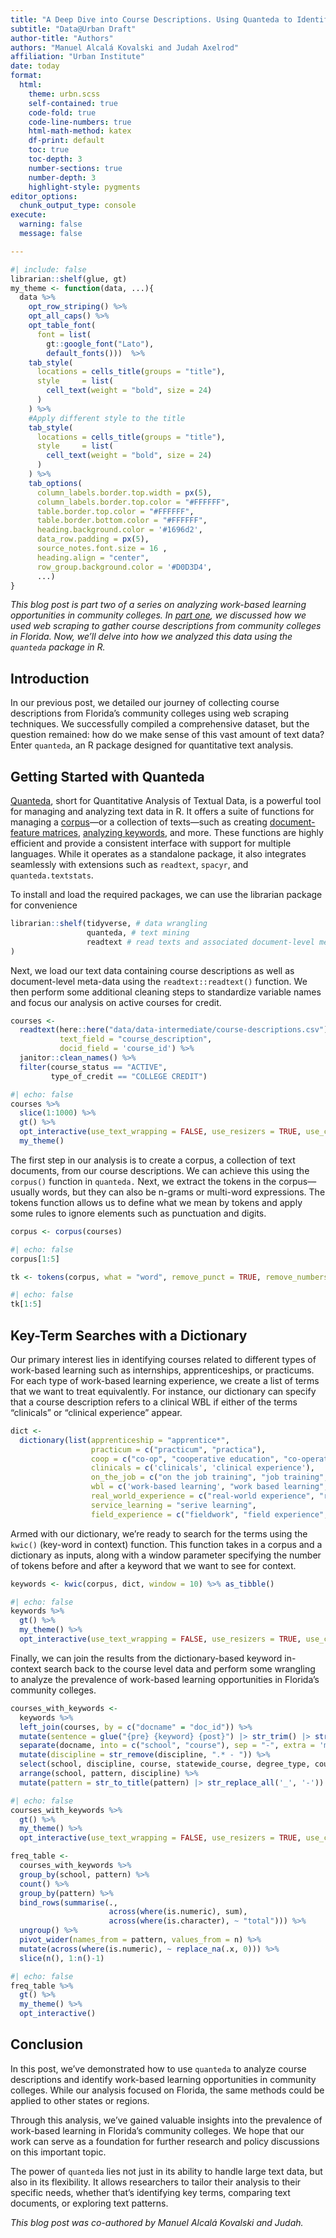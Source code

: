 ```yaml
---
title: "A Deep Dive into Course Descriptions. Using Quanteda to Identify Work-Based Learning Opportunities"
subtitle: "Data@Urban Draft"
author-title: "Authors"
authors: "Manuel Alcalá Kovalski and Judah Axelrod"
affiliation: "Urban Institute"
date: today
format:
  html:
    theme: urbn.scss
    self-contained: true
    code-fold: true
    code-line-numbers: true
    html-math-method: katex
    df-print: default
    toc: true
    toc-depth: 3
    number-sections: true
    number-depth: 3
    highlight-style: pygments
editor_options: 
  chunk_output_type: console
execute:
  warning: false
  message: false

---
```


```r
#| include: false
librarian::shelf(glue, gt)
my_theme <- function(data, ...){
  data %>%
    opt_row_striping() %>%
    opt_all_caps() %>%
    opt_table_font(
      font = list(
        gt::google_font("Lato"),
        default_fonts()))  %>%
    tab_style(
      locations = cells_title(groups = "title"),
      style     = list(
        cell_text(weight = "bold", size = 24)
      )
    ) %>%
    #Apply different style to the title
    tab_style(
      locations = cells_title(groups = "title"),
      style     = list(
        cell_text(weight = "bold", size = 24)
      )
    ) %>%
    tab_options(
      column_labels.border.top.width = px(5),
      column_labels.border.top.color = "#FFFFFF",
      table.border.top.color = "#FFFFFF",
      table.border.bottom.color = "#FFFFFF",
      heading.background.color = '#1696d2',
      data_row.padding = px(5),
      source_notes.font.size = 16 ,
      heading.align = "center",
      row_group.background.color = '#D0D3D4',
      ...)
}

```


*This blog post is part two of a series on analyzing work-based learning
opportunities in community colleges. In [part
one](https://urban-institute.medium.com/how-web-scraping-powered-our-analysis-of-work-based-learning-opportunities-in-community-colleges-3452320dc345),
we discussed how we used web scraping to gather course descriptions from
community colleges in Florida. Now, we'll delve into how we analyzed this data
using the `quanteda` package in R.*

## Introduction

In our previous post, we detailed our journey of collecting course descriptions
from Florida's community colleges using web scraping techniques. We successfully
compiled a comprehensive dataset, but the question remained: how do we make
sense of this vast amount of text data? Enter `quanteda`, an R package designed
for quantitative text analysis.

## Getting Started with Quanteda

[Quanteda](https://quanteda.io), short for Quantitative Analysis of Textual Data, is a powerful tool
for managing and analyzing text data in R. It offers a suite of functions for managing a [corpus](https://tutorials.quanteda.io/basic-operations/corpus/corpus/)—or a collection of texts—such as creating [document-feature matrices](https://tutorials.quanteda.io/basic-operations/dfm/), [analyzing keywords](https://tutorials.quanteda.io/basic-operations/tokens/kwic/), and more. These functions are highly efficient and provide a consistent interface with support for multiple languages. While it operates as a standalone package, it also integrates seamlessly with extensions such as `readtext`, `spacyr`, and `quanteda.textstats`.

To install and load the required packages, we can use the librarian package for convenience
```r
librarian::shelf(tidyverse, # data wrangling
                 quanteda, # text mining
                 readtext # read texts and associated document-level meta-data
)
```

Next, we load our text data containing course descriptions as well as document-level meta-data using the `readtext::readtext()` function. We then perform some additional cleaning steps to standardize variable names and focus our analysis on active courses for credit.

```r
courses <-
  readtext(here::here("data/data-intermediate/course-descriptions.csv"), 
           text_field = "course_description",
           docid_field = 'course_id') %>% 
  janitor::clean_names() %>% 
  filter(course_status == "ACTIVE",
         type_of_credit == "COLLEGE CREDIT")
```

```r
#| echo: false
courses %>% 
  slice(1:1000) %>% 
  gt() %>% 
  opt_interactive(use_text_wrapping = FALSE, use_resizers = TRUE, use_compact_mode = TRUE) %>% 
  my_theme()
```

The first step in our analysis is to create a corpus, a collection of text documents, from our course descriptions. We can achieve this using the `corpus()` function in `quanteda.` Next, we extract the tokens in the corpus—usually words, but they can also be n-grams or multi-word expressions. The tokens function allows us to define what we mean by tokens and apply some rules to ignore elements such as punctuation and digits.

```r
corpus <- corpus(courses)
```

```r
#| echo: false
corpus[1:5]
```

```r
tk <- tokens(corpus, what = "word", remove_punct = TRUE, remove_numbers = TRUE)
```

```r
#| echo: false
tk[1:5]
```

## Key-Term Searches with a Dictionary

Our primary interest lies in identifying courses related to different types of work-based learning such as internships, apprenticeships, or practicums. For each type of work-based learning experience, we create a list of terms that we want to treat equivalently. For instance, our dictionary can specify that a course description refers to a clinical WBL if either of the terms "clinicals" or "clinical experience" appear.

```r
dict <-
  dictionary(list(apprenticeship = "apprentice*",
                  practicum = c("practicum", "practica"),
                  coop = c("co-op", "cooperative education", "co-operative education"),
                  clinicals = c('clinicals', 'clinical experience'),
                  on_the_job = c("on the job training", "job training", "on-the-job training"),
                  wbl = c('work-based learning', "work based learning", "wbl"),
                  real_world_experience = c("real-world experience", "real world experience"),
                  service_learning = "serive learning",
                  field_experience = c("fieldwork", "field experience", "field-experience")))
```

Armed with our dictionary, we're ready to search for the terms using the `kwic()` (key-word in context) function. This function takes in a corpus and a dictionary as inputs, along with a window parameter specifying the number of tokens before and after a keyword that we want to see for context.

```r
keywords <- kwic(corpus, dict, window = 10) %>% as_tibble()
```

```r
#| echo: false
keywords %>% 
  gt() %>% 
  my_theme() %>% 
  opt_interactive(use_text_wrapping = FALSE, use_resizers = TRUE, use_compact_mode = TRUE) 
```

Finally, we can join the results from the dictionary-based keyword in-context search back to the course level data and perform some wrangling to analyze the prevalence of work-based learning opportunities in Florida's community colleges.

```r
courses_with_keywords <-
  keywords %>% 
  left_join(courses, by = c("docname" = "doc_id")) %>%
  mutate(sentence = glue("{pre} {keyword} {post}") |> str_trim() |> str_to_sentence()) %>% 
  separate(docname, into = c("school", "course"), sep = "-", extra = 'merge'  ) %>% 
  mutate(discipline = str_remove(discipline, ".* - ")) %>% 
  select(school, discipline, course, statewide_course, degree_type, course_credits,  sentence, pattern) |>
  arrange(school, pattern, discipline) %>% 
  mutate(pattern = str_to_title(pattern) |> str_replace_all('_', '-'))
```

```r
#| echo: false
courses_with_keywords %>% 
  gt() %>% 
  my_theme() %>% 
  opt_interactive(use_text_wrapping = FALSE, use_resizers = TRUE, use_compact_mode = TRUE) 
```

```r
freq_table <-
  courses_with_keywords %>%
  group_by(school, pattern) %>%
  count() %>%
  group_by(pattern) %>%
  bind_rows(summarise(.,
                      across(where(is.numeric), sum),
                      across(where(is.character), ~ "total"))) %>% 
  ungroup() %>%
  pivot_wider(names_from = pattern, values_from = n) %>%
  mutate(across(where(is.numeric), ~ replace_na(.x, 0))) %>% 
  slice(n(), 1:n()-1)
```

```r
#| echo: false
freq_table %>%
  gt() %>% 
  my_theme() %>% 
  opt_interactive()
```

## Conclusion

In this post, we've demonstrated how to use `quanteda` to analyze course
descriptions and identify work-based learning opportunities in community
colleges. While our analysis focused on Florida, the same methods could be
applied to other states or regions.

Through this analysis, we've gained valuable insights into the prevalence of
work-based learning in Florida's community colleges. We hope that our work can
serve as a foundation for further research and policy discussions on this
important topic.

The power of `quanteda` lies not just in its ability to handle large text data, but also in its flexibility. It allows researchers to tailor their analysis to their specific needs, whether that's identifying key terms, comparing text documents, or exploring text patterns.

*This blog post was co-authored by Manuel Alcalá Kovalski and Judah.*
